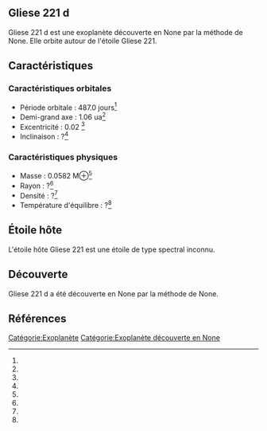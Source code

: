 == Gliese 221 d ==

{{Infobox Exoplanète
| nom = Gliese 221 d
| image = 
| légende = 
| étoile = Gliese 221
| constellation = 
| ascension_droite = 
| déclinaison = 
| distance = ?
| type_spectral = ?
| masse = 0.0582 M⊕<ref></ref>
| rayon = ?<ref></ref>
| densité = ?<ref></ref>
| gravité = ?<ref></ref>
| température = ?<ref></ref>
| période = 487.0 j<ref></ref>
| demi_grand_axe = 1.06 ua<ref></ref>
| excentricité = 0.02 <ref></ref>
| inclinaison = ?<ref></ref>
| méthode_découverte = ?
| date_découverte = ?
| statut = Confirmée
}}

Gliese 221 d est une exoplanète découverte en None par la méthode de None. Elle orbite autour de l'étoile Gliese 221.

== Caractéristiques ==

=== Caractéristiques orbitales ===
* Période orbitale : 487.0 jours<ref></ref>
* Demi-grand axe : 1.06 ua<ref></ref>
* Excentricité : 0.02 <ref></ref>
* Inclinaison : ?<ref></ref>

=== Caractéristiques physiques ===
* Masse : 0.0582 M⊕<ref></ref>
* Rayon : ?<ref></ref>
* Densité : ?<ref></ref>
* Température d'équilibre : ?<ref></ref>

== Étoile hôte ==

{{Infobox Étoile
| nom = Gliese 221
| image = 
| légende = 
| constellation = 
| ascension_droite = 
| déclinaison = 
| distance = ?
| type_spectral = ?
| magnitude_absolue = 
| magnitude_apparente = 
| masse = ?<ref></ref>
| rayon = ?<ref></ref>
| température = ?<ref></ref>
| métallicité = ?<ref></ref>
| âge = ?<ref></ref>
}}

L'étoile hôte Gliese 221 est une étoile de type spectral inconnu.

== Découverte ==

Gliese 221 d a été découverte en None par la méthode de None.

== Références ==
<references />

[[Catégorie:Exoplanète]]
[[Catégorie:Exoplanète découverte en None]]
